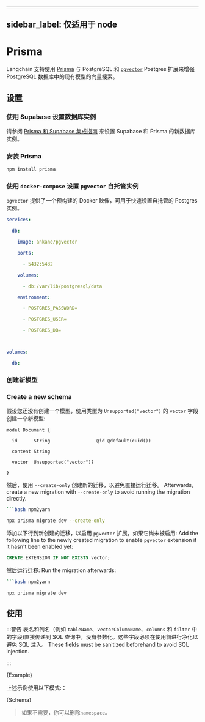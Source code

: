 

---
sidebar_label: 仅适用于 node
---



# Prisma


Langchain 支持使用 [Prisma](https://www.prisma.io/) 与 PostgreSQL 和 [`pgvector`](https://github.com/pgvector/pgvector) Postgres 扩展来增强 PostgreSQL 数据库中的现有模型的向量搜索。


## 设置


### 使用 Supabase 设置数据库实例


请参阅 [Prisma 和 Supabase 集成指南](https://supabase.com/docs/guides/integrations/prisma) 来设置 Supabase 和 Prisma 的新数据库实例。


### 安装 Prisma


```bash npm2yarn
npm install prisma

```



### 使用 `docker-compose` 设置 `pgvector` 自托管实例


`pgvector` 提供了一个预构建的 Docker 映像，可用于快速设置自托管的 Postgres 实例。


```yaml
services:

  db:

    image: ankane/pgvector

    ports:

      - 5432:5432

    volumes:

      - db:/var/lib/postgresql/data

    environment:

      - POSTGRES_PASSWORD=

      - POSTGRES_USER=

      - POSTGRES_DB=



volumes:

  db:

```

### 创建新模型
### Create a new schema



假设您还没有创建一个模型，使用类型为 `Unsupported("vector")` 的 `vector` 字段创建一个新模型:


```prisma
model Document {

  id      String                 @id @default(cuid())

  content String

  vector  Unsupported("vector")?

}

```

然后，使用 `--create-only` 创建新的迁移，以避免直接运行迁移。
Afterwards, create a new migration with `--create-only` to avoid running the migration directly.

```bash npm2yarn
```bash npm2yarn

npx prisma migrate dev --create-only

```

添加以下行到新创建的迁移，以启用 `pgvector` 扩展，如果它尚未被启用:
Add the following line to the newly created migration to enable `pgvector` extension if it hasn't been enabled yet:



```sql
CREATE EXTENSION IF NOT EXISTS vector;

```

然后运行迁移:
Run the migration afterwards:

```bash npm2yarn
```bash npm2yarn

npx prisma migrate dev

```



## 使用


:::警告
表名和列名（例如 `tableName`、`vectorColumnName`、`columns` 和 `filter` 中的字段)直接传递到 SQL 查询中，没有参数化。这些字段必须在使用前进行净化以避免 SQL 注入。
These fields must be sanitized beforehand to avoid SQL injection.

:::







<CodeBlock language="typescript">{Example}</CodeBlock>


上述示例使用以下模式:：

<CodeBlock language="prisma">{Schema}</CodeBlock>


> 如果不需要，你可以删除`namespace`。

